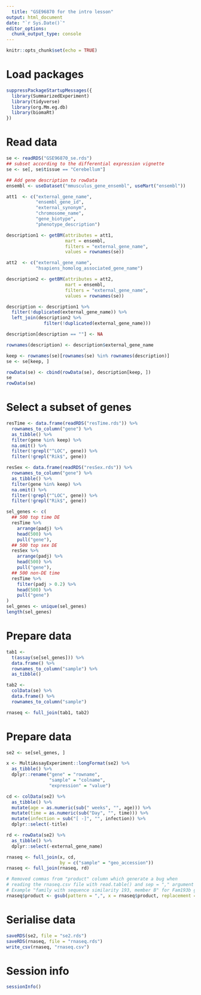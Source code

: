 ```yaml
---
  title: "GSE96870 for the intro lesson"
output: html_document
date: "`r Sys.Date()`"
editor_options:
  chunk_output_type: console
---
```

  
  ```r
knitr::opts_chunk$set(echo = TRUE)
```

# Load packages

```r
suppressPackageStartupMessages({
  library(SummarizedExperiment)
  library(tidyverse)
  library(org.Mm.eg.db)
  library(biomaRt)
})
```

# Read data

```r
se <- readRDS("GSE96870_se.rds")
## subset according to the differential expression vignette
se <- se[, se$tissue == "Cerebellum"]

## Add gene description to rowData
ensembl <- useDataset("mmusculus_gene_ensembl", useMart("ensembl"))

att1  <- c("external_gene_name",
           "ensembl_gene_id",
           "external_synonym",
           "chromosome_name", 
           "gene_biotype",
           "phenotype_description")

description1 <- getBM(attributes = att1,
                      mart = ensembl,
                      filters = "external_gene_name",
                      values = rownames(se))

att2  <- c("external_gene_name",
           "hsapiens_homolog_associated_gene_name")

description2 <- getBM(attributes = att2,
                      mart = ensembl,
                      filters = "external_gene_name",
                      values = rownames(se))

description <- description1 %>% 
  filter(!duplicated(external_gene_name)) %>% 
  left_join(description2 %>% 
              filter(!duplicated(external_gene_name))) 

description[description == ""] <- NA

rownames(description) <- description$external_gene_name

keep <- rownames(se)[rownames(se) %in% rownames(description)]
se <- se[keep, ]

rowData(se) <- cbind(rowData(se), description[keep, ])
se
rowData(se)
```

# Select a subset of genes

```r
resTime <- data.frame(readRDS("resTime.rds")) %>%
  rownames_to_column("gene") %>%
  as_tibble() %>%
  filter(gene %in% keep) %>% 
  na.omit() %>%
  filter(!grepl("^LOC", gene)) %>%
  filter(!grepl("Rik$", gene))

resSex <- data.frame(readRDS("resSex.rds")) %>%
  rownames_to_column("gene") %>%
  as_tibble() %>%
  filter(gene %in% keep) %>% 
  na.omit() %>%
  filter(!grepl("^LOC", gene)) %>%
  filter(!grepl("Rik$", gene))
```


```r
sel_genes <- c(
  ## 500 top time DE
  resTime %>%
    arrange(padj) %>%
    head(500) %>%
    pull("gene"),
  ## 500 top sex DE
  resSex %>%
    arrange(padj) %>%
    head(500) %>%
    pull("gene"),
  ## 500 non-DE time
  resTime %>%
    filter(padj > 0.2) %>%
    head(500) %>%
    pull("gene")
)
sel_genes <- unique(sel_genes)
length(sel_genes)
```

# Prepare data

```r
tab1 <-
  t(assay(se[sel_genes])) %>%
  data.frame() %>%
  rownames_to_column("sample") %>%
  as_tibble()

tab2 <-
  colData(se) %>%
  data.frame() %>%
  rownames_to_column("sample")

rnaseq <- full_join(tab1, tab2)
```

# Prepare data

```r
se2 <- se[sel_genes, ]

x <- MultiAssayExperiment::longFormat(se2) %>%
  as_tibble() %>%
  dplyr::rename("gene" = "rowname",
                "sample" = "colname",
                "expression" = "value")

cd <- colData(se2) %>%
  as_tibble() %>% 
  mutate(age = as.numeric(sub(" weeks", "", age))) %>% 
  mutate(time = as.numeric(sub("Day", "", time))) %>% 
  mutate(infection = sub("[ -]", "", infection)) %>% 
  dplyr::select(-title)

rd <- rowData(se2) %>%
  as_tibble() %>% 
  dplyr::select(-external_gene_name)
```

```r
rnaseq <- full_join(x, cd,
                    by = c("sample" = "geo_accession"))
rnaseq <- full_join(rnaseq, rd)

# Removed commas from "product" column which generate a bug when 
# reading the rnaseq.csv file with read.table() and sep = "," argument
# Example "family with sequence similarity 193, member B" for Fam193b gene
rnaseq$product <- gsub(pattern = ",", x = rnaseq$product, replacement = "")
```

# Serialise data

```r
saveRDS(se2, file = "se2.rds")
saveRDS(rnaseq, file = "rnaseq.rds")
write_csv(rnaseq, "rnaseq.csv")
```

# Session info

```r
sessionInfo()
```
